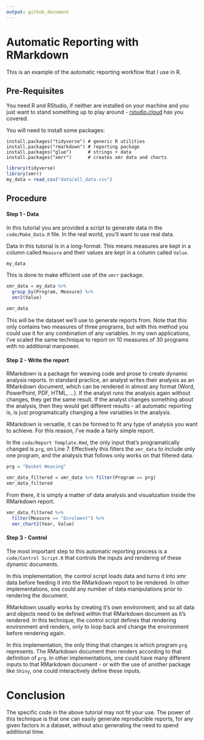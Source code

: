 ```yaml
---
output: github_document
---
```

# Automatic Reporting with RMarkdown

This is an example of the automatic reporting workflow that I use in R.

## Pre-Requisites 

You need R and RStudio, if neither are installed on your machine and you just want to stand something up to play around - [rstudio.cloud](https://rstudio.cloud/) has you covered. 

You will need to install some packages:

```
install.packages("tidyverse") # generic R utilities
install.packages("rmarkdown") # reporting package
install.packages("glue")      # strings + data
install.packages("xmrr")      # creates xmr data and charts
```

```r
library(tidyverse)
library(xmrr)
my_data = read_csv("data/all_data.csv")
```


## Procedure

#### Step 1 - Data

In this tutorial you are provided a script to generate data in the `code/Make_Data.R` file. In the real world, you'll want to use real data. 

Data in this tutorial is in a long-format. This means measures are kept in a column called `Measure` and their values are kept in a column called `Value`.

```r
my_data
```

This is done to make efficient use of the `xmrr` package. 

```r
xmr_data = my_data %>% 
  group_by(Program, Measure) %>% 
  xmr2(Value)

xmr_data
```

This will be the dataset we'll use to generate reports from. Note that this only contains two measures of three programs, but with this method you could use it for any combination of any variables. In my own applications, I've scaled the same technique to report on 10 measures of 30 programs with no additional manpower.

#### Step 2 - Write the report

RMarkdown is a package for weaving code and prose to create dynamic analysis reports. In standard practice, an analyst writes their analysis as an RMarkdown document, which can be rendered in almost any format (Word, PowerPoint, PDF, HTML, ...). If the analyst runs the analysis again without changes, they get the same result. If the analyst changes something about the analysis, then they would get different results - all automatic reporting is, is just programatically  changing a few variables in the analysis. 

RMarkdown is versatile, it can be formed to fit any type of analysis you want to achieve. For this reason, I've made a fairly simple report.  

In the `code/Report Template.Rmd`, the only input that's programatically changed is `prg`, on Line 7. Effectively this filters the `xmr_data` to include only one program, and the analysis that follows only works on that filtered data. 

```r
prg = "Basket Weaving"
```


```r
xmr_data_filtered = xmr_data %>% filter(Program == prg)
xmr_data_filtered
```

From there, it is simply a matter of data analysis and visualization inside the RMarkdown report. 

```r
xmr_data_filtered %>% 
  filter(Measure == "Enrolment") %>% 
  xmr_chart2(Year, Value)
```

#### Step 3 - Control 

The most important step to this automatic reporting process is a `code/Control Script.R` that controls the inputs and rendering of these dynamic documents. 

In this implementation, the control script loads data and turns it into xmr data before feeding it into the RMarkdown report to be rendered. In other implementations, one could any number of data manipulations prior to rendering the document. 

RMarkdown usually works by creating it's own environment, and so all data and objects need to be defined within that RMarkdown document as it's rendered. In this technique, the control script defines that rendering environment and renders, only to loop back and change the environment before rendering again. 

In this implementation, the only thing that changes is which program `prg` represents. The RMarkdown document then renders according to that definition of `prg`. In other implementations, one could have many different inputs to that RMarkdown document - or with the use of another package like `Shiny`, one could interactively define these inputs. 

# Conclusion

The specific code in the above tutorial may not fit your use. The power of this technique is that one can easily generate reproducible reports, for any given factors in a dataset, without also generating the need to spend additional time. 










